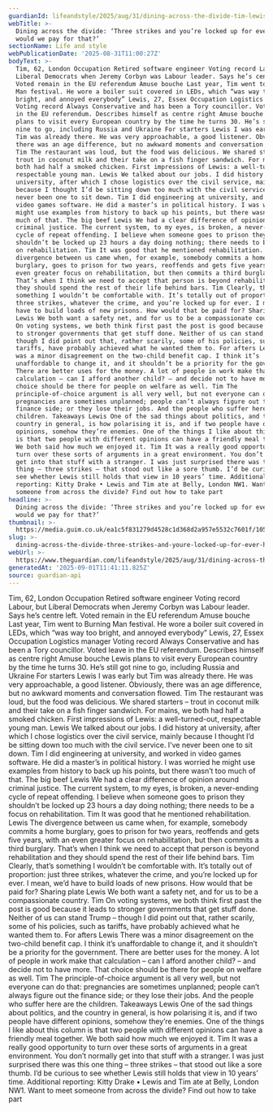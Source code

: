 ```yaml
---
guardianId: lifeandstyle/2025/aug/31/dining-across-the-divide-tim-lewis
webTitle: >-
  Dining across the divide: ‘Three strikes and you’re locked up for ever – how
  would we pay for that?’
sectionName: Life and style
webPublicationDate: '2025-08-31T11:00:27Z'
bodyText: >-
  Tim, 62, London Occupation Retired software engineer Voting record Labour, but
  Liberal Democrats when Jeremy Corbyn was Labour leader. Says he’s centre left.
  Voted remain in the EU referendum Amuse bouche Last year, Tim went to Burning
  Man festival. He wore a boiler suit covered in LEDs, which “was way too
  bright, and annoyed everybody” Lewis, 27, Essex Occupation Logistics manager
  Voting record Always Conservative and has been a Tory councillor. Voted leave
  in the EU referendum. Describes himself as centre right Amuse bouche Lewis
  plans to visit every European country by the time he turns 30. He’s still got
  nine to go, including Russia and Ukraine For starters Lewis I was early but
  Tim was already there. He was very approachable, a good listener. Obviously,
  there was an age difference, but no awkward moments and conversation flowed.
  Tim The restaurant was loud, but the food was delicious. We shared starters –
  trout in coconut milk and their take on a fish finger sandwich. For mains, we
  both had half a smoked chicken. First impressions of Lewis: a well-turned-out,
  respectable young man. Lewis We talked about our jobs. I did history at
  university, after which I chose logistics over the civil service, mainly
  because I thought I’d be sitting down too much with the civil service. I’ve
  never been one to sit down. Tim I did engineering at university, and worked in
  video games software. He did a master’s in political history. I was worried he
  might use examples from history to back up his points, but there wasn’t too
  much of that. The big beef Lewis We had a clear difference of opinion around
  criminal justice. The current system, to my eyes, is broken, a never-ending
  cycle of repeat offending. I believe when someone goes to prison they
  shouldn’t be locked up 23 hours a day doing nothing; there needs to be a focus
  on rehabilitation. Tim It was good that he mentioned rehabilitation. Lewis The
  divergence between us came when, for example, somebody commits a home
  burglary, goes to prison for two years, reoffends and gets five years, with an
  even greater focus on rehabilitation, but then commits a third burglary.
  That’s when I think we need to accept that person is beyond rehabilitation and
  they should spend the rest of their life behind bars. Tim Clearly, that’s
  something I wouldn’t be comfortable with. It’s totally out of proportion: just
  three strikes, whatever the crime, and you’re locked up for ever. I mean, we’d
  have to build loads of new prisons. How would that be paid for? Sharing plate
  Lewis We both want a safety net, and for us to be a compassionate country. Tim
  On voting systems, we both think first past the post is good because it leads
  to stronger governments that get stuff done. Neither of us can stand Trump –
  though I did point out that, rather scarily, some of his policies, such as
  tariffs, have probably achieved what he wanted them to. For afters Lewis There
  was a minor disagreement on the two-child benefit cap. I think it’s
  unaffordable to change it, and it shouldn’t be a priority for the government.
  There are better uses for the money. A lot of people in work make that
  calculation – can I afford another child? – and decide not to have more. That
  choice should be there for people on welfare as well. Tim The
  principle-of-choice argument is all very well, but not everyone can do that:
  pregnancies are sometimes unplanned; people can’t always figure out the
  finance side; or they lose their jobs. And the people who suffer here are the
  children. Takeaways Lewis One of the sad things about politics, and the
  country in general, is how polarising it is, and if two people have different
  opinions, somehow they’re enemies. One of the things I like about this column
  is that two people with different opinions can have a friendly meal together.
  We both said how much we enjoyed it. Tim It was a really good opportunity to
  turn over these sorts of arguments in a great environment. You don’t normally
  get into that stuff with a stranger. I was just surprised there was this one
  thing – three strikes – that stood out like a sore thumb. I’d be curious to
  see whether Lewis still holds that view in 10 years’ time. Additional
  reporting: Kitty Drake • Lewis and Tim ate at Belly, London NW1. Want to meet
  someone from across the divide? Find out how to take part
headline: >-
  Dining across the divide: ‘Three strikes and you’re locked up for ever – how
  would we pay for that?’
thumbnail: >-
  https://media.guim.co.uk/ea1c5f831279d4528c1d368d2a957e5532c7601f/1059_603_6073_4861/500.jpg
slug: >-
  dining-across-the-divide-three-strikes-and-youre-locked-up-for-ever-how-would-we-pay-for-that
webUrl: >-
  https://www.theguardian.com/lifeandstyle/2025/aug/31/dining-across-the-divide-tim-lewis
generatedAt: '2025-09-01T11:41:11.825Z'
source: guardian-api
---
```

Tim, 62, London Occupation Retired software engineer Voting record Labour, but Liberal Democrats when Jeremy Corbyn was Labour leader. Says he’s centre left. Voted remain in the EU referendum Amuse bouche Last year, Tim went to Burning Man festival. He wore a boiler suit covered in LEDs, which “was way too bright, and annoyed everybody” Lewis, 27, Essex Occupation Logistics manager Voting record Always Conservative and has been a Tory councillor. Voted leave in the EU referendum. Describes himself as centre right Amuse bouche Lewis plans to visit every European country by the time he turns 30. He’s still got nine to go, including Russia and Ukraine For starters Lewis I was early but Tim was already there. He was very approachable, a good listener. Obviously, there was an age difference, but no awkward moments and conversation flowed. Tim The restaurant was loud, but the food was delicious. We shared starters – trout in coconut milk and their take on a fish finger sandwich. For mains, we both had half a smoked chicken. First impressions of Lewis: a well-turned-out, respectable young man. Lewis We talked about our jobs. I did history at university, after which I chose logistics over the civil service, mainly because I thought I’d be sitting down too much with the civil service. I’ve never been one to sit down. Tim I did engineering at university, and worked in video games software. He did a master’s in political history. I was worried he might use examples from history to back up his points, but there wasn’t too much of that. The big beef Lewis We had a clear difference of opinion around criminal justice. The current system, to my eyes, is broken, a never-ending cycle of repeat offending. I believe when someone goes to prison they shouldn’t be locked up 23 hours a day doing nothing; there needs to be a focus on rehabilitation. Tim It was good that he mentioned rehabilitation. Lewis The divergence between us came when, for example, somebody commits a home burglary, goes to prison for two years, reoffends and gets five years, with an even greater focus on rehabilitation, but then commits a third burglary. That’s when I think we need to accept that person is beyond rehabilitation and they should spend the rest of their life behind bars. Tim Clearly, that’s something I wouldn’t be comfortable with. It’s totally out of proportion: just three strikes, whatever the crime, and you’re locked up for ever. I mean, we’d have to build loads of new prisons. How would that be paid for? Sharing plate Lewis We both want a safety net, and for us to be a compassionate country. Tim On voting systems, we both think first past the post is good because it leads to stronger governments that get stuff done. Neither of us can stand Trump – though I did point out that, rather scarily, some of his policies, such as tariffs, have probably achieved what he wanted them to. For afters Lewis There was a minor disagreement on the two-child benefit cap. I think it’s unaffordable to change it, and it shouldn’t be a priority for the government. There are better uses for the money. A lot of people in work make that calculation – can I afford another child? – and decide not to have more. That choice should be there for people on welfare as well. Tim The principle-of-choice argument is all very well, but not everyone can do that: pregnancies are sometimes unplanned; people can’t always figure out the finance side; or they lose their jobs. And the people who suffer here are the children. Takeaways Lewis One of the sad things about politics, and the country in general, is how polarising it is, and if two people have different opinions, somehow they’re enemies. One of the things I like about this column is that two people with different opinions can have a friendly meal together. We both said how much we enjoyed it. Tim It was a really good opportunity to turn over these sorts of arguments in a great environment. You don’t normally get into that stuff with a stranger. I was just surprised there was this one thing – three strikes – that stood out like a sore thumb. I’d be curious to see whether Lewis still holds that view in 10 years’ time. Additional reporting: Kitty Drake • Lewis and Tim ate at Belly, London NW1. Want to meet someone from across the divide? Find out how to take part

